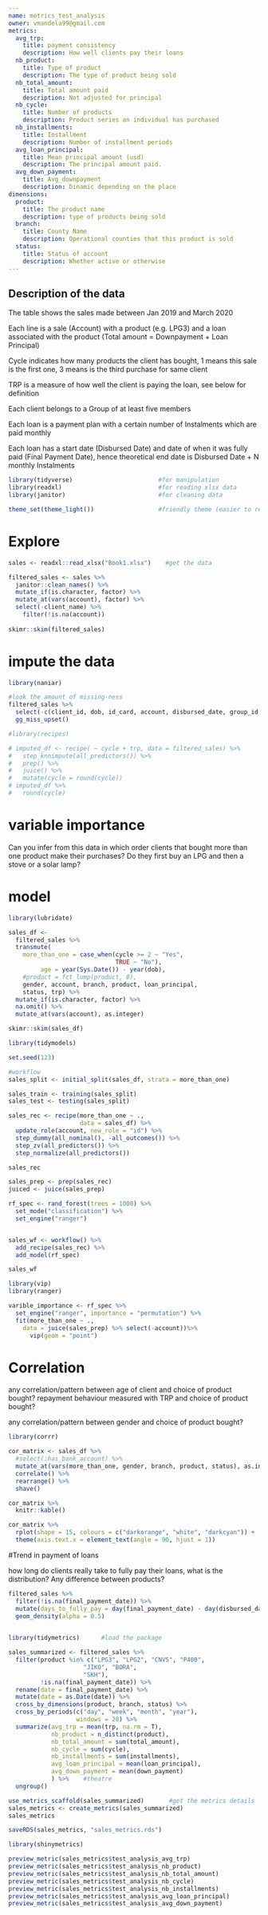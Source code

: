 ```yaml
---
name: metrics_test_analysis
owner: vmandela99@gmail.com
metrics:
  avg_trp:
    title: payment consistency
    description: How well clients pay their loans
  nb_product:
    title: Type of product
    description: The type of product being sold
  nb_total_amount:
    title: Total amount paid
    description: Not adjusted for principal
  nb_cycle:
    title: Number of products
    description: Product series an individual has purchased
  nb_installments:
    title: Installment
    description: Number of installment periods
  avg_loan_principal:
    title: Mean principal amount (usd)
    description: The principal amount paid.
  avg_down_payment:
    title: Avg_downpayment
    description: Dinamic depending on the place
dimensions:
  product:
    title: The product name
    description: type of products being sold
  branch:
    title: County Name
    description: Operational counties that this product is sold
  status:
    title: Status of account
    description: Whether active or otherwise
---
```


## Description of the data

The table shows the sales made between Jan 2019 and March 2020

Each line is a sale (Account) with a product (e.g. LPG3) and a loan associated with the product (Total amount = Downpayment + Loan Principal)

Cycle indicates how many products the client has bought, 1 means this sale is the first one, 3 means is the third purchase for same client

TRP is a measure of how well the client is paying the loan, see below for definition


Each client belongs to a Group of at least five members

Each loan is a payment plan with a certain number of Instalments which are paid monthly

Each loan has a start date (Disbursed Date) and date of when it was fully paid (Final Payment Date), hence theoretical end date is Disbursed Date + N monthly Instalments


```r
library(tidyverse)                        #for manipulation
library(readxl)                           #for reading xlsx data
library(janitor)                          #for cleaning data

theme_set(theme_light())                  #friendly theme (easier to read)
```

# Explore

```r
sales <- readxl::read_xlsx("Book1.xlsx")    #get the data

filtered_sales <- sales %>% 
  janitor::clean_names() %>% 
  mutate_if(is.character, factor) %>% 
  mutate_at(vars(account), factor) %>% 
  select(-client_name) %>% 
    filter(!is.na(account))
  
skimr::skim(filtered_sales)
```

# impute the data

```r
library(naniar)

#look the amount of missing-ness
filtered_sales %>% 
  select(-c(client_id, dob, id_card, account, disbursed_date, group_id, final_payment_date)) %>% 
  gg_miss_upset()
```

```r
#library(recipes)

# imputed_df <- recipe( ~ cycle + trp, data = filtered_sales) %>% 
#   step_knnimpute(all_predictors()) %>% 
#   prep() %>% 
#   juice() %>% 
#   mutate(cycle = round(cycle))
# imputed_df %>% 
#   round(cycle)

```

# variable importance

Can you infer from this data in which order clients that bought more than one product make their purchases? Do they first buy an LPG and then a stove or a solar lamp?

# model

```r
library(lubridate)

sales_df <- 
  filtered_sales %>%
  transmute(
    more_than_one = case_when(cycle >= 2 ~ "Yes",
                              TRUE ~ "No"),
         age = year(Sys.Date()) - year(dob),
    #product = fct_lump(product, 8),
    gender, account, branch, product, loan_principal,
    status, trp) %>%  
  mutate_if(is.character, factor) %>% 
  na.omit() %>% 
  mutate_at(vars(account), as.integer)

skimr::skim(sales_df)
```


```r
library(tidymodels)

set.seed(123)

#workflow
sales_split <- initial_split(sales_df, strata = more_than_one)

sales_train <- training(sales_split)
sales_test <- testing(sales_split)

sales_rec <- recipe(more_than_one ~ .,
                    data = sales_df) %>% 
  update_role(account, new_role = "id") %>% 
  step_dummy(all_nominal(), -all_outcomes()) %>%
  step_zv(all_predictors()) %>%
  step_normalize(all_predictors())

sales_rec

sales_prep <- prep(sales_rec)
juiced <- juice(sales_prep)

```

```r
rf_spec <- rand_forest(trees = 1000) %>%
  set_mode("classification") %>%
  set_engine("ranger")


sales_wf <- workflow() %>%
  add_recipe(sales_rec) %>%
  add_model(rf_spec)

sales_wf
```

```r
library(vip)
library(ranger)

varible_importance <- rf_spec %>%
  set_engine("ranger", importance = "permutation") %>%
  fit(more_than_one ~ .,
    data = juice(sales_prep) %>% select(-account))%>% 
      vip(geom = "point")


```



# Correlation


any correlation/pattern between age of client and choice of product bought?
repayment behaviour measured with TRP and choice of product bought?

any correlation/pattern between gender and choice of product bought?

```r

library(corrr)

cor_matrix <- sales_df %>% 
  #select(:has_bank_account) %>% 
  mutate_at(vars(more_than_one, gender, branch, product, status), as.integer) %>% 
  correlate() %>%
  rearrange() %>%
  shave() 

cor_matrix %>% 
  knitr::kable()

cor_matrix %>%
  rplot(shape = 15, colours = c("darkorange", "white", "darkcyan")) +
  theme(axis.text.x = element_text(angle = 90, hjust = 1))
```

#Trend in payment of loans

how long do clients really take to fully pay their loans, what is the distribution? Any difference between products?


```r
filtered_sales %>% 
  filter(!is.na(final_payment_date)) %>% 
  mutate(days_to_fully_pay = day(final_payment_date) - day(disbursed_date)) %>% ggplot(aes(days_to_fully_pay, fill = product)) + 
  geom_density(alpha = 0.5) 
  
```

```r

library(tidymetrics)      #load the package

sales_summarized <- filtered_sales %>% 
  filter(product %in% c("LPG3", "LPG2", "CNVS", "P400",
                     "JIKO", "BORA",
                     "SKH"),
         !is.na(final_payment_date)) %>%
  rename(date = final_payment_date) %>%
  mutate(date = as.Date(date)) %>% 
  cross_by_dimensions(product, branch, status) %>%
  cross_by_periods(c("day", "week", "month", "year"),
                   windows = 28) %>%
  summarize(avg_trp = mean(trp, na.rm = T), 
            nb_product = n_distinct(product),
            nb_total_amount = sum(total_amount),
            nb_cycle = sum(cycle),
            nb_installments = sum(installments),
            avg_loan_principal = mean(loan_principal),
            avg_down_payment = mean(down_payment)
            ) %>%    #theatre
  ungroup()

```

```r
use_metrics_scaffold(sales_summarized)       #get the metrics details
sales_metrics <- create_metrics(sales_summarized)
sales_metrics

saveRDS(sales_metrics, "sales_metrics.rds")
```

```r
library(shinymetrics)

preview_metric(sales_metrics$test_analysis_avg_trp)
preview_metric(sales_metrics$test_analysis_nb_product)
preview_metric(sales_metrics$test_analysis_nb_total_amount)
preview_metric(sales_metrics$test_analysis_nb_cycle)
preview_metric(sales_metrics$test_analysis_nb_installments)
preview_metric(sales_metrics$test_analysis_avg_loan_principal)
preview_metric(sales_metrics$test_analysis_avg_down_payment)

```






















